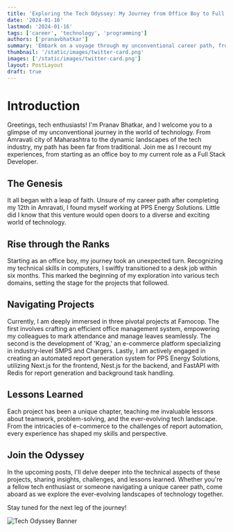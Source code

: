```yaml
---
title: 'Exploring the Tech Odyssey: My Journey from Office Boy to Full Stack Developer'
date: '2024-01-16'
lastmod: '2024-01-16'
tags: ['career', 'technology', 'programming']
authors: ['pranavbhatkar']
summary: 'Embark on a voyage through my unconventional career path, from a small town in Maharashtra to the dynamic realms of tech. Join me as I share insights from working on projects that span office management, e-commerce, and automated report generation.'
thumbnail: '/static/images/twitter-card.png'
images: ['/static/images/twitter-card.png']
layout: PostLayout
draft: true
---
```


# Introduction

Greetings, tech enthusiasts! I'm Pranav Bhatkar, and I welcome you to a glimpse of my unconventional journey in the world of technology. From Amravati city of Maharashtra to the dynamic landscapes of the tech industry, my path has been far from traditional. Join me as I recount my experiences, from starting as an office boy to my current role as a Full Stack Developer.

## The Genesis

It all began with a leap of faith. Unsure of my career path after completing my 12th in Amravati, I found myself working at PPS Energy Solutions. Little did I know that this venture would open doors to a diverse and exciting world of technology.

## Rise through the Ranks

Starting as an office boy, my journey took an unexpected turn. Recognizing my technical skills in computers, I swiftly transitioned to a desk job within six months. This marked the beginning of my exploration into various tech domains, setting the stage for the projects that followed.

## Navigating Projects

Currently, I am deeply immersed in three pivotal projects at Famocop. The first involves crafting an efficient office management system, empowering my colleagues to mark attendance and manage leaves seamlessly. The second is the development of 'Krag,' an e-commerce platform specializing in industry-level SMPS and Chargers. Lastly, I am actively engaged in creating an automated report generation system for PPS Energy Solutions, utilizing Next.js for the frontend, Nest.js for the backend, and FastAPI with Redis for report generation and background task handling.

## Lessons Learned

Each project has been a unique chapter, teaching me invaluable lessons about teamwork, problem-solving, and the ever-evolving tech landscape. From the intricacies of e-commerce to the challenges of report automation, every experience has shaped my skills and perspective.

## Join the Odyssey

In the upcoming posts, I'll delve deeper into the technical aspects of these projects, sharing insights, challenges, and lessons learned. Whether you're a fellow tech enthusiast or someone navigating a unique career path, come aboard as we explore the ever-evolving landscapes of technology together.

Stay tuned for the next leg of the journey!

![Tech Odyssey Banner](/static/images/twitter-card.png)
